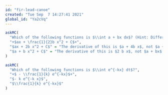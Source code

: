 ```yaml
---
id: "fir-lead-canoe"
created: "Tue Sep  7 14:27:41 2021"
global_id: "Ya2cVq"
---
```



```r
askMC(
  "Which of the following functions is $\\int a + bx dx$? (Hint: Differentiate each of them until you find the one that matches $a + bx$.)",
  "+$ax + \frac{1}{2}b x^2 + C$+", 
  "$ax + 2b x^2 + C$" = "The derivative of this is $a + 4b x$, not $a + bx$.",
  "$a + b x^2 + C$" = "The derivative of this is $2 b x$, not $a + bx$."
)
```

```r
askMC(
  "Which of the following functions is $\\int e^{-kx} dt$?",
  "+$ - \\frac{1}{k} e^{-kx}$+",
  "$- k e^{-k x}$",
  "$\\frac{1}{k} e^{-kx}$"
)
```

